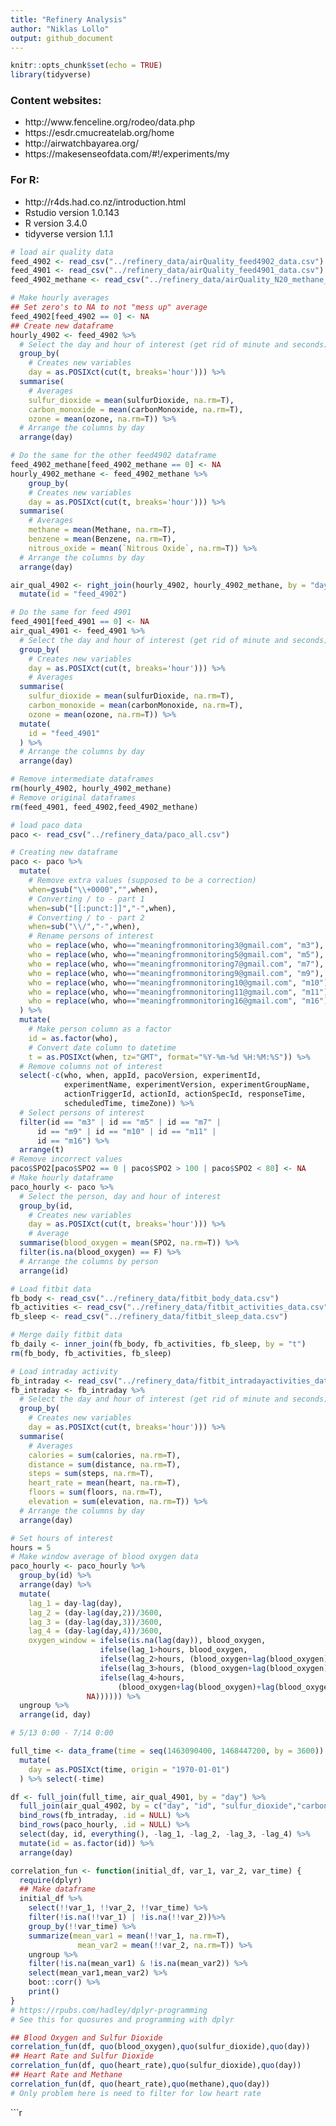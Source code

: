 ```yaml
---
title: "Refinery Analysis"
author: "Niklas Lollo"
output: github_document
---
```


```r
knitr::opts_chunk$set(echo = TRUE)
library(tidyverse)
```

### Content websites:
+ http://www.fenceline.org/rodeo/data.php
+ https://esdr.cmucreatelab.org/home
+ http://airwatchbayarea.org/
+ https://makesenseofdata.com/#!/experiments/my

### For R:
+ http://r4ds.had.co.nz/introduction.html
+ Rstudio version 1.0.143
+ R version 3.4.0
+ tidyverse version 1.1.1

```r
# load air quality data
feed_4902 <- read_csv("../refinery_data/airQuality_feed4902_data.csv")
feed_4901 <- read_csv("../refinery_data/airQuality_feed4901_data.csv")
feed_4902_methane <- read_csv("../refinery_data/airQuality_N20_methane_4902_data.csv")

# Make hourly averages
## Set zero's to NA to not "mess up" average
feed_4902[feed_4902 == 0] <- NA
## Create new dataframe
hourly_4902 <- feed_4902 %>%
  # Select the day and hour of interest (get rid of minute and seconds)
  group_by(
    # Creates new variables
    day = as.POSIXct(cut(t, breaks='hour'))) %>%
  summarise(
    # Averages
    sulfur_dioxide = mean(sulfurDioxide, na.rm=T),
    carbon_monoxide = mean(carbonMonoxide, na.rm=T),
    ozone = mean(ozone, na.rm=T)) %>%
  # Arrange the columns by day
  arrange(day)

# Do the same for the other feed4902 dataframe
feed_4902_methane[feed_4902_methane == 0] <- NA
hourly_4902_methane <- feed_4902_methane %>%
    group_by(
    # Creates new variables
    day = as.POSIXct(cut(t, breaks='hour'))) %>%
  summarise(
    # Averages
    methane = mean(Methane, na.rm=T),
    benzene = mean(Benzene, na.rm=T),
    nitrous_oxide = mean(`Nitrous Oxide`, na.rm=T)) %>%
  # Arrange the columns by day
  arrange(day)

air_qual_4902 <- right_join(hourly_4902, hourly_4902_methane, by = "day") %>%
  mutate(id = "feed_4902")

# Do the same for feed 4901
feed_4901[feed_4901 == 0] <- NA
air_qual_4901 <- feed_4901 %>%
  # Select the day and hour of interest (get rid of minute and seconds)
  group_by(
    # Creates new variables
    day = as.POSIXct(cut(t, breaks='hour'))) %>%
    # Averages
  summarise(
    sulfur_dioxide = mean(sulfurDioxide, na.rm=T),
    carbon_monoxide = mean(carbonMonoxide, na.rm=T),
    ozone = mean(ozone, na.rm=T)) %>%
  mutate(
    id = "feed_4901"
  ) %>%
  # Arrange the columns by day
  arrange(day)

# Remove intermediate dataframes
rm(hourly_4902, hourly_4902_methane)
# Remove original dataframes
rm(feed_4901, feed_4902,feed_4902_methane)
```

```r
# load paco data
paco <- read_csv("../refinery_data/paco_all.csv")

# Creating new dataframe
paco <- paco %>%
  mutate(
    # Remove extra values (supposed to be a correction)
    when=gsub("\\+0000","",when),
    # Converting / to - part 1
    when=sub("[[:punct:]]","-",when),
    # Converting / to - part 2
    when=sub("\\/","-",when),
    # Rename persons of interest
    who = replace(who, who=="meaningfrommonitoring3@gmail.com", "m3"),
    who = replace(who, who=="meaningfrommonitoring5@gmail.com", "m5"),
    who = replace(who, who=="meaningfrommonitoring7@gmail.com", "m7"),
    who = replace(who, who=="meaningfrommonitoring9@gmail.com", "m9"),
    who = replace(who, who=="meaningfrommonitoring10@gmail.com", "m10"),
    who = replace(who, who=="meaningfrommonitoring11@gmail.com", "m11"),
    who = replace(who, who=="meaningfrommonitoring16@gmail.com", "m16")
  ) %>%
  mutate(
    # Make person column as a factor
    id = as.factor(who),
    # Convert date column to datetime
    t = as.POSIXct(when, tz="GMT", format="%Y-%m-%d %H:%M:%S")) %>%
  # Remove columns not of interest
  select(-c(who, when, appId, pacoVersion, experimentId,
            experimentName, experimentVersion, experimentGroupName,
            actionTriggerId, actionId, actionSpecId, responseTime,
            scheduledTime, timeZone)) %>%
  # Select persons of interest 
  filter(id == "m3" | id == "m5" | id == "m7" |
      id == "m9" | id == "m10" | id == "m11" |
      id == "m16") %>% 
  arrange(t)
# Remove incorrect values
paco$SPO2[paco$SPO2 == 0 | paco$SPO2 > 100 | paco$SPO2 < 80] <- NA
# Make hourly dataframe
paco_hourly <- paco %>%
  # Select the person, day and hour of interest
  group_by(id,
    # Creates new variables
    day = as.POSIXct(cut(t, breaks='hour'))) %>%
    # Average
  summarise(blood_oxygen = mean(SPO2, na.rm=T)) %>%
  filter(is.na(blood_oxygen) == F) %>%
  # Arrange the columns by person
  arrange(id)
```

```r
# Load fitbit data
fb_body <- read_csv("../refinery_data/fitbit_body_data.csv")
fb_activities <- read_csv("../refinery_data/fitbit_activities_data.csv")
fb_sleep <- read_csv("../refinery_data/fitbit_sleep_data.csv")

# Merge daily fitbit data
fb_daily <- inner_join(fb_body, fb_activities, fb_sleep, by = "t")
rm(fb_body, fb_activities, fb_sleep)

# Load intraday activity
fb_intraday <- read_csv("../refinery_data/fitbit_intradayactivities_data.csv")
fb_intraday <- fb_intraday %>%
  # Select the day and hour of interest (get rid of minute and seconds)
  group_by(
    # Creates new variables
    day = as.POSIXct(cut(t, breaks='hour'))) %>%
  summarise(
    # Averages
    calories = sum(calories, na.rm=T),
    distance = sum(distance, na.rm=T),
    steps = sum(steps, na.rm=T),
    heart_rate = mean(heart, na.rm=T),
    floors = sum(floors, na.rm=T),
    elevation = sum(elevation, na.rm=T)) %>%
  # Arrange the columns by day
  arrange(day)
```

```r
# Set hours of interest
hours = 5
# Make window average of blood oxygen data
paco_hourly <- paco_hourly %>%
  group_by(id) %>% 
  arrange(day) %>%
  mutate(
    lag_1 = day-lag(day),
    lag_2 = (day-lag(day,2))/3600,
    lag_3 = (day-lag(day,3))/3600,
    lag_4 = (day-lag(day,4))/3600,
    oxygen_window = ifelse(is.na(lag(day)), blood_oxygen,
                    ifelse(lag_1>hours, blood_oxygen,
                    ifelse(lag_2>hours, (blood_oxygen+lag(blood_oxygen))/2,
                    ifelse(lag_3>hours, (blood_oxygen+lag(blood_oxygen)+lag(blood_oxygen,2))/3,
                    ifelse(lag_4>hours, 
                        (blood_oxygen+lag(blood_oxygen)+lag(blood_oxygen,2)+lag(blood_oxygen,3))/4,
                 NA)))))) %>% 
  ungroup %>% 
  arrange(id, day)
```

```r
# 5/13 0:00 - 7/14 0:00

full_time <- data_frame(time = seq(1463090400, 1468447200, by = 3600)) %>%
  mutate(
    day = as.POSIXct(time, origin = "1970-01-01")
  ) %>% select(-time)
```

```r
df <- full_join(full_time, air_qual_4901, by = "day") %>%
  full_join(air_qual_4902, by = c("day", "id", "sulfur_dioxide","carbon_monoxide", "ozone")) %>%
  bind_rows(fb_intraday, .id = NULL) %>%
  bind_rows(paco_hourly, .id = NULL) %>%
  select(day, id, everything(), -lag_1, -lag_2, -lag_3, -lag_4) %>%
  mutate(id = as.factor(id)) %>%
  arrange(day)
```

```r
correlation_fun <- function(initial_df, var_1, var_2, var_time) {
  require(dplyr)
  ## Make dataframe
  initial_df %>%
    select(!!var_1, !!var_2, !!var_time) %>%
    filter(!is.na(!!var_1) | !is.na(!!var_2))%>% 
    group_by(!!var_time) %>%
    summarize(mean_var1 = mean(!!var_1, na.rm=T),
               mean_var2 = mean(!!var_2, na.rm=T)) %>% 
    ungroup %>% 
    filter(!is.na(mean_var1) & !is.na(mean_var2)) %>%
    select(mean_var1,mean_var2) %>% 
    boot::corr() %>% 
    print()
}
# https://rpubs.com/hadley/dplyr-programming 
# See this for quosures and programming with dplyr

## Blood Oxygen and Sulfur Dioxide
correlation_fun(df, quo(blood_oxygen),quo(sulfur_dioxide),quo(day))
## Heart Rate and Sulfur Dioxide
correlation_fun(df, quo(heart_rate),quo(sulfur_dioxide),quo(day))
## Heart Rate and Methane
correlation_fun(df, quo(heart_rate),quo(methane),quo(day))
# Only problem here is need to filter for low heart rate
```

```r
